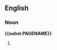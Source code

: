 ==English==
===Noun===
'''{{<includeonly>subst:</includeonly>PAGENAME}}'''

# {{plural of|[[ant bear]]}}